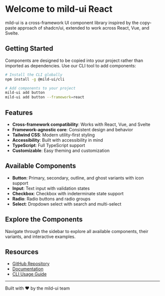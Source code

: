 
<Meta title="Introduction" />

# Welcome to mild-ui React

mild-ui is a cross-framework UI component library inspired by the copy-paste approach of shadcn/ui, extended to work across React, Vue, and Svelte.

## Getting Started

Components are designed to be copied into your project rather than imported as dependencies. Use our CLI tool to add components:

```bash
# Install the CLI globally
npm install -g @mild-ui/cli

# Add components to your project
mild-ui add button
mild-ui add button --framework=react
```

## Features

- **Cross-framework compatibility**: Works with React, Vue, and Svelte
- **Framework-agnostic core**: Consistent design and behavior
- **Tailwind CSS**: Modern utility-first styling
- **Accessibility**: Built with accessibility in mind
- **TypeScript**: Full TypeScript support
- **Customizable**: Easy theming and customization

## Available Components

- **Button**: Primary, secondary, outline, and ghost variants with icon support
- **Input**: Text input with validation states
- **Checkbox**: Checkbox with indeterminate state support
- **Radio**: Radio buttons and radio groups
- **Select**: Dropdown select with search and multi-select

## Explore the Components

Navigate through the sidebar to explore all available components, their variants, and interactive examples.

## Resources

- [GitHub Repository](https://github.com/codewithriyan/mild-ui)
- [Documentation](https://codewithriyan.github.io/mild-ui/)
- [CLI Usage Guide](https://github.com/codewithriyan/mild-ui/tree/main/packages/cli)

---

Built with ❤️ by the mild-ui team